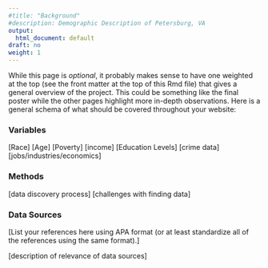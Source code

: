 ```yaml
---
#title: "Background"
#description: Demographic Description of Petersburg, VA
output:
  html_document: default
draft: no
weight: 1
---
```


While this page is *optional*, it probably makes sense to have one weighted at the top (see the front matter at the top of this Rmd file) that gives a general overview of the project. This could be something like the final poster while the other pages highlight more in-depth observations. Here is a general schema of what should be covered throughout your website:

### Variables

[Race]
[Age]
[Poverty]
[income]
[Education Levels]
[crime data]
[jobs/industries/economics]

### Methods
[data discovery process]
[challenges with finding data]

### Data Sources

[List your references here using APA format (or at least standardize all of the references using the same format).]

[description of relevance of data sources]
